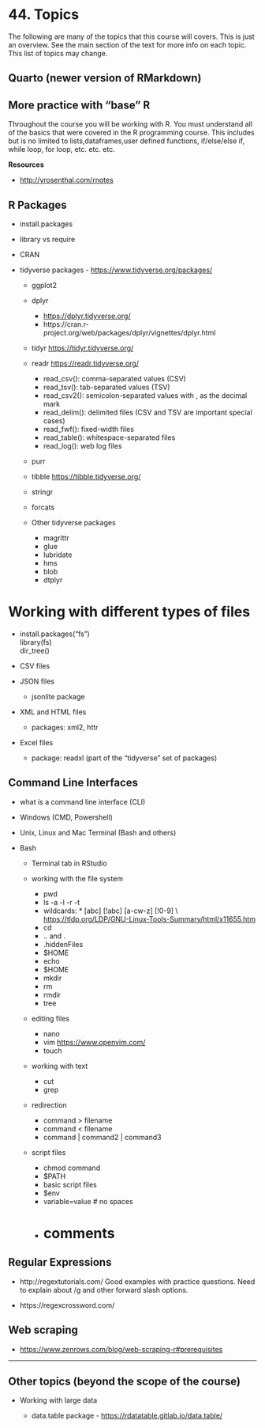 # <yrChapterNumber>44. </yrChapterNumber> Topics

The following are many of the topics that this course will covers.
This is just an overview. See the main section
of the text for more info on each topic. This list of topics may change. 


## Quarto (newer version of RMarkdown)

## More practice with "base" R

  Throughout the course you will be working with R. You must understand all 
  of the basics that were covered in the R programming course. This includes
  but is no limited to lists,dataframes,user defined functions, if/else/else if,
  while loop, for loop, etc. etc. etc.
  
  **Resources**
  
  * <http://yrosenthal.com/rnotes>


## R Packages

* install.packages

* library vs require

* CRAN

* tidyverse packages - <https://www.tidyverse.org/packages/>
  - ggplot2
  - dplyr 
    * <https://dplyr.tidyverse.org/>
    * https://cran.r-project.org/web/packages/dplyr/vignettes/dplyr.html
  - tidyr <https://tidyr.tidyverse.org/>
  - readr <https://readr.tidyverse.org/>
      * read_csv(): comma-separated values (CSV)
      * read_tsv(): tab-separated values (TSV)
      * read_csv2(): semicolon-separated values with , as the decimal mark
      * read_delim(): delimited files (CSV and TSV are important special cases)
      * read_fwf(): fixed-width files
      * read_table(): whitespace-separated files
      * read_log(): web log files
  - purr
  - tibble <https://tibble.tidyverse.org/>
  - stringr
  - forcats

  - Other tidyverse packages
  
    - magrittr
    - glue
    - lubridate
    - hms
    - blob
    - dtplyr
    
    
# Working with different types of files

  - install.packages("fs")  
    library(fs)  
    dir_tree()
    
  - CSV files

  - JSON files

    * jsonlite package

  - XML and HTML files

    * packages: xml2, httr

  - Excel files
  
    * package: readxl (part of the "tidyverse" set of packages)








## Command Line Interfaces

  - what is a command line interface (CLI)
  
  - Windows (CMD, Powershell)
  
  - Unix, Linux and Mac Terminal (Bash and others)
  
  - Bash

    * Terminal tab in RStudio
    
    * working with the file system
  
      - pwd
      - ls -a -l -r -t
      - wildcards: * [abc] [!abc] [a-cw-z] [!0-9] \\    
        <https://tldp.org/LDP/GNU-Linux-Tools-Summary/html/x11655.htm>
      * cd
      - .. and .
      - .hiddenFiles
      - $HOME
      * echo
      * $HOME
      * mkdir
      * rm
      * rmdir
      * tree
    
    * editing files
  
      - nano
      - vim <https://www.openvim.com/>
      - touch

    * working with text  
  
      - cut
      * grep
    
    * redirection
      - command > filename
      - command < filename
      - command | command2 | command3 

    * script files
      - chmod command
      - $PATH
      - basic script files
      - $env
      - variable=value # no spaces
      - # comments

## Regular Expressions

- http://regextutorials.com/
  Good examples with practice questions.
  Need to explain about /g and other forward slash options.

-  https://regexcrossword.com/

## Web scraping

- <https://www.zenrows.com/blog/web-scraping-r#prerequisites>

---

## Other topics (beyond the scope of the course)

* Working with large data

  - data.table package - <https://rdatatable.gitlab.io/data.table/>



